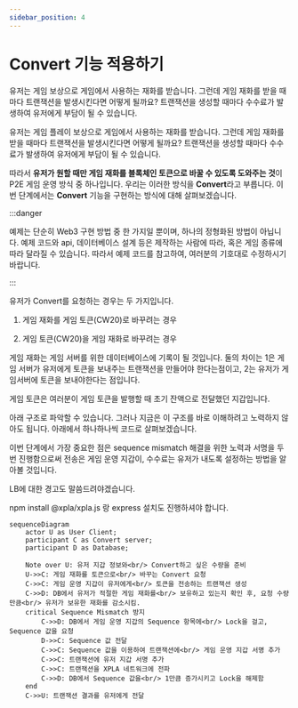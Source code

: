 ```yaml
---
sidebar_position: 4
---
```


# Convert 기능 적용하기

유저는 게임 보상으로 게임에서 사용하는 재화를 받습니다. 그런데 게임 재화를 받을 때마다 트랜잭션을 발생시킨다면 어떻게 될까요? 트랜잭션을 생성할 때마다 수수료가 발생하여 유저에게 부담이 될 수 있습니다.

유저는 게임 플레이 보상으로 게임에서 사용하는 재화를 받습니다. 그런데 게임 재화를 받을 때마다 트랜잭션을 발생시킨다면 어떻게 될까요? 트랜잭션을 생성할 때마다 수수료가 발생하여 유저에게 부담이 될 수 있습니다.

따라서 **유저가 원할 때만 게임 재화를 블록체인 토큰으로 바꿀 수 있도록 도와주는 것**이 P2E 게임 운영 방식 중 하나입니다. 우리는 이러한 방식을 **Convert**라고 부릅니다. 이번 단계에서는 **Convert** 기능을 구현하는 방식에 대해 살펴보겠습니다.

:::danger

예제는 단순히 Web3 구현 방법 중 한 가지일 뿐이며, 하나의 정형화된 방법이 아닙니다. 예제 코드와 api, 데이터베이스 설계 등은 제작하는 사람에 따라, 혹은 게임 종류에 따라 달라질 수 있습니다. 따라서 예제 코드를 참고하여, 여러분의 기호대로 수정하시기 바랍니다.

:::

유저가 Convert를 요청하는 경우는 두 가지입니다. 

1. 게임 재화를 게임 토큰(CW20)로 바꾸려는 경우

2. 게임 토큰(CW20)을 게임 재화로 바꾸려는 경우

게임 재화는 게임 서버를 위한 데이터베이스에 기록이 될 것입니다. 둘의 차이는 1은 게임 서버가 유저에게 토큰을 보내주는 트랜잭션을 만들어야 한다는점이고, 2는 유저가 게임서버에 토큰을 보내야한다는 점입니다.

게임 토큰은 여러분이 게임 토큰을 발행할 때 초기 잔액으로 전달했던 지갑입니다.

아래 구조로 파악할 수 있습니다. 그러나 지금은 이 구조를 바로 이해하려고 노력하지 않아도 됩니다. 아래에서 하나하나씩 코드로 살펴보겠습니다. 

이번 단계에서 가장 중요한 점은 sequence mismatch 해결을 위한 노력과 서명을 두번 진행함으로써 전송은 게임 운영 지갑이, 수수료는 유저가 내도록 설정하는 방법을 알아볼 것입니다.

LB에 대한 경고도 말씀드려야겠습니다.

npm install @xpla/xpla.js 랑 express 설치도 진행하셔야 합니다.

```mermaid
sequenceDiagram
    actor U as User Client;
    participant C as Convert server;
    participant D as Database;

    Note over U: 유저 지갑 정보와<br/> Convert하고 싶은 수량을 준비
    U->>C: 게임 재화를 토큰으로<br/> 바꾸는 Convert 요청 
    C->>C: 게임 운영 지갑이 유저에게<br/> 토큰을 전송하는 트랜잭션 생성
    C->>D: DB에서 유저가 적절한 게임 재화를<br/> 보유하고 있는지 확인 후, 요청 수량만큼<br/> 유저가 보유한 재화를 감소시킴.
    critical Sequence Mismatch 방지
        C->>D: DB에서 게임 운영 지갑의 Sequence 항목에<br/> Lock을 걸고, Sequence 값을 요청
        D->>C: Sequence 값 전달
        C->>C: Sequence 값을 이용하여 트랜잭션에<br/> 게임 운영 지갑 서명 추가
        C->>C: 트랜잭션에 유저 지갑 서명 추가
        C->>C: 트랜잭션을 XPLA 네트워크에 전파
        C->>D: DB에서 Sequence 값을<br/> 1만큼 증가시키고 Lock을 해제함
    end
    C->>U: 트랜잭션 결과를 유저에게 전달
```